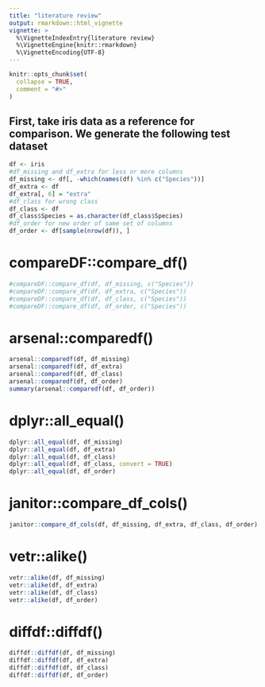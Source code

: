 ```yaml
---
title: "literature review"
output: rmarkdown::html_vignette
vignette: >
  %\VignetteIndexEntry{literature review}
  %\VignetteEngine{knitr::rmarkdown}
  %\VignetteEncoding{UTF-8}
---
```


```r
knitr::opts_chunk$set(
  collapse = TRUE,
  comment = "#>"
)
```

## First, take iris data as a reference for comparison. We generate the following test dataset 
```r
df <- iris
#df_missing and df_extra for less or more columns
df_missing <- df[, -which(names(df) %in% c("Species"))]
df_extra <- df
df_extra[, 6] = "extra"
#df_class for wrong class
df_class <- df
df_class$Species = as.character(df_class$Species)
#df_order for new order of same set of columns
df_order <- df[sample(nrow(df)), ]

```

# compareDF::compare_df()
```r
#compareDF::compare_df(df, df_missing, c("Species"))
#compareDF::compare_df(df, df_extra, c("Species"))
#compareDF::compare_df(df, df_class, c("Species"))
#compareDF::compare_df(df, df_order, c("Species"))
```

# arsenal::comparedf()
```r
arsenal::comparedf(df, df_missing)
arsenal::comparedf(df, df_extra)
arsenal::comparedf(df, df_class)
arsenal::comparedf(df, df_order)
summary(arsenal::comparedf(df, df_order))
```

# dplyr::all_equal()
```r
dplyr::all_equal(df, df_missing)
dplyr::all_equal(df, df_extra)
dplyr::all_equal(df, df_class)
dplyr::all_equal(df, df_class, convert = TRUE)
dplyr::all_equal(df, df_order)
```

# janitor::compare_df_cols()
```r
janitor::compare_df_cols(df, df_missing, df_extra, df_class, df_order)
```

# vetr::alike()
```r
vetr::alike(df, df_missing)
vetr::alike(df, df_extra)
vetr::alike(df, df_class)
vetr::alike(df, df_order)
```

# diffdf::diffdf()
```r
diffdf::diffdf(df, df_missing)
diffdf::diffdf(df, df_extra)
diffdf::diffdf(df, df_class)
diffdf::diffdf(df, df_order)
```
